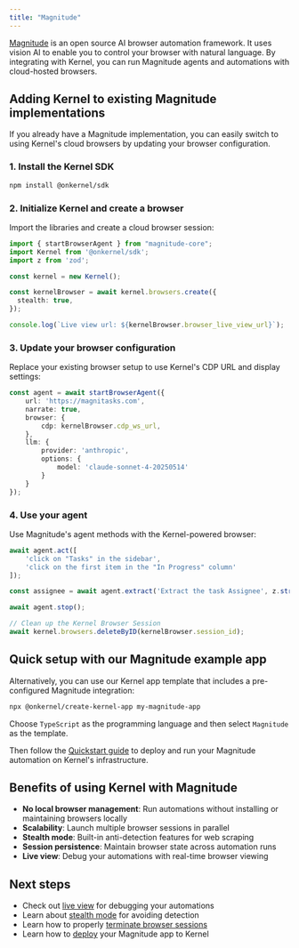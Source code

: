 ```yaml
---
title: "Magnitude"
---
```


[Magnitude](https://magnitude.run) is an open source AI browser automation framework. It uses vision AI to enable you to control your browser with natural language. By integrating with Kernel, you can run Magnitude agents and automations with cloud-hosted browsers.

## Adding Kernel to existing Magnitude implementations

If you already have a Magnitude implementation, you can easily switch to using Kernel's cloud browsers by updating your browser configuration.

### 1. Install the Kernel SDK

```bash
npm install @onkernel/sdk
```

### 2. Initialize Kernel and create a browser

Import the libraries and create a cloud browser session:

```typescript
import { startBrowserAgent } from "magnitude-core";
import Kernel from '@onkernel/sdk';
import z from 'zod';

const kernel = new Kernel();

const kernelBrowser = await kernel.browsers.create({
  stealth: true,
});

console.log(`Live view url: ${kernelBrowser.browser_live_view_url}`);
```

### 3. Update your browser configuration

Replace your existing browser setup to use Kernel's CDP URL and display settings:

```typescript
const agent = await startBrowserAgent({
    url: 'https://magnitasks.com',
    narrate: true,
    browser: {
        cdp: kernelBrowser.cdp_ws_url,
    },
    llm: {
        provider: 'anthropic',
        options: {
            model: 'claude-sonnet-4-20250514'
        }
    }
});
```

### 4. Use your agent

Use Magnitude's agent methods with the Kernel-powered browser:

```typescript
await agent.act([
    'click on "Tasks" in the sidebar',
    'click on the first item in the "In Progress" column'
]);

const assignee = await agent.extract('Extract the task Assignee', z.string());

await agent.stop();

// Clean up the Kernel Browser Session
await kernel.browsers.deleteByID(kernelBrowser.session_id);
```

## Quick setup with our Magnitude example app

Alternatively, you can use our Kernel app template that includes a pre-configured Magnitude integration:

```bash
npx @onkernel/create-kernel-app my-magnitude-app
```

Choose `TypeScript` as the programming language and then select `Magnitude` as the template.

Then follow the [Quickstart guide](/quickstart/) to deploy and run your Magnitude automation on Kernel's infrastructure.

## Benefits of using Kernel with Magnitude

- **No local browser management**: Run automations without installing or maintaining browsers locally
- **Scalability**: Launch multiple browser sessions in parallel
- **Stealth mode**: Built-in anti-detection features for web scraping
- **Session persistence**: Maintain browser state across automation runs
- **Live view**: Debug your automations with real-time browser viewing

## Next steps

- Check out [live view](/browsers/live-view) for debugging your automations
- Learn about [stealth mode](/browsers/stealth) for avoiding detection
- Learn how to properly [terminate browser sessions](/browsers/termination)
- Learn how to [deploy](/apps/deploy) your Magnitude app to Kernel
